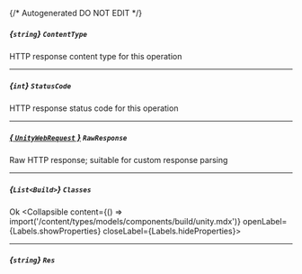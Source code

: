 {/* Autogenerated DO NOT EDIT  */}

##### *{`string`}* `ContentType`
HTTP response content type for this operation

---
##### *{`int`}* `StatusCode`
HTTP response status code for this operation

---
##### [*{ `UnityWebRequest` }*](https://docs.unity3d.com/2021.3/Documentation/ScriptReference/Networking.UnityWebRequest.html) `RawResponse`
Raw HTTP response; suitable for custom response parsing

---
##### *{`List<Build>`}* `Classes`
Ok
<Collapsible content={() => import('/content/types/models/components/build/unity.mdx')} openLabel={Labels.showProperties} closeLabel={Labels.hideProperties}>
</Collapsible>

---
##### *{`string`}* `Res`


